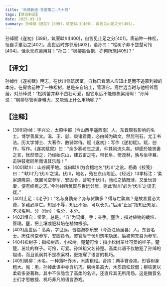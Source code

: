 ```yaml
---
title: '世说新语-言语第二-八十四'
tags: [世说新语]
date: 2025-03-10
summary: 孙绰赋《遂初》[399]，筑室畎川[400]，自言见止足之分[401]。
---
```


孙绰赋《遂初》[399]，筑室畎川[400]，自言见止足之分[401]。斋前种一株松，恒自手壅治之[402]。高世远时亦邻居[403]，语孙曰：“松树子非不楚楚可怜[404]，但永无栋梁用耳！”孙曰：“枫柳虽合抱，亦何所施[405]？”

## 【译文】

孙绰作《遂初赋》明志，在伏川修筑居室，自称已看清人应知止足而不追慕利禄的本分。在房舍前种了一株松树，总是亲自培土，管理它。高世远当时与他相邻而居，对孙绰说：“松树苗并非不茁壮可爱，但它永远不能做栋梁用啊！”孙绰说：“枫柳尽管树身粗大，又能派上什么用场呢？”

## 【注释】

- [399]孙绰：字兴公，太原中都（今山西平遥西南）人。东晋颇有影响的名士。博学善属文。温、王、郄、庾诸君薨，必由绰为碑文，然后刊石。尤工书法。历太学博士、大著作、散骑常侍。赋《遂初》：写作《遂初赋》。赋，创作，写作。《遂初赋叙》曰：“余少慕老庄之道，仰其风流久矣。却感於陵贤妻之言，怅然悟之，乃经始东山，建五亩之宅，带长阜，倚茂林，孰与坐华幕、击钟鼓者同年而语其乐哉！”
- [400]畎川：山谷间平地。或曰畎川为会稽地名“伏川”之讹。杨勇《校笺》曰：“‘畎川’乃‘伏川’之误。伏川，地名，殆在东山附近。《轻诋》13孝标注：‘柔家道隆崇，既罢司空参军、安固令，营宅于伏川，驰动之情既薄，又爱玩贤妻，便有终焉之志。’今孙绰所筑既与世远邻居，则此‘畎川’必为‘伏川’之误无疑。”
- [401]止足：《老子》：“名与身孰亲？身与货孰多？得与亡孰病？是故甚爱必大费，多藏必厚亡。知足不辱，知止不殆，可以长久。”后用“止足”指知止知足，不求名利。分（fèn）：名分，本分。
- [402]恒自：常常，总是。“自”为词缀。手：亲手。壅治：指对植物的栽培、管理。壅，把土壤或肥料培在植物根部。
- [403]高世远：高柔，字世远，晋临海郡乐安（今浙江仙居县）人。东晋名士。历任司空参军、安固县令。罢官后于伏川筑宅隐居。后被何充召为参军。
- [404]松树子：指松树苗，小松树。楚楚可怜：指小松树茁壮可爱的样子。楚楚，茁壮的样子。可怜，可爱。孙绰祖父名孙楚。高柔此语不仅触犯了孙绰的祖讳，而且讥讽其不是栋梁材，更炫耀了语言的机巧。
- [405]枫柳：木名。一种落叶乔木，木质粗松。合抱：两手臂合抱。形容树身粗大。施：用。孙绰此语中亦含机巧。枫树虽高大，木质疏松软弱；柳枝更以柔软多姿著称，其中不仅隐含了高柔的名讳，还直斥其无所用场。这是魏晋名士们才思敏捷、机巧非凡的语言游戏。
